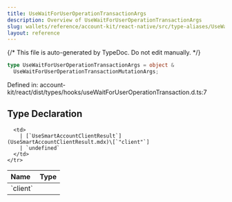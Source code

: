 ```yaml
---
title: UseWaitForUserOperationTransactionArgs
description: Overview of UseWaitForUserOperationTransactionArgs
slug: wallets/reference/account-kit/react-native/src/type-aliases/UseWaitForUserOperationTransactionArgs
layout: reference
---
```


{/* This file is auto-generated by TypeDoc. Do not edit manually. */}

```ts
type UseWaitForUserOperationTransactionArgs = object &
  UseWaitForUserOperationTransactionMutationArgs;
```

Defined in: account-kit/react/dist/types/hooks/useWaitForUserOperationTransaction.d.ts:7

## Type Declaration

<table>
  <thead>
    <tr>
      <th align="left">Name</th>
      <th align="left">Type</th>
    </tr>
  </thead>

  <tbody>
    <tr>
      <td>
        `client`
      </td>

      <td>
        | [`UseSmartAccountClientResult`](UseSmartAccountClientResult.mdx)\[`"client"`]
        | `undefined`
      </td>
    </tr>

  </tbody>
</table>
